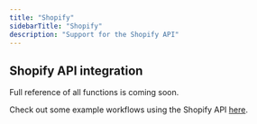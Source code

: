 ```yaml
---
title: "Shopify"
sidebarTitle: "Shopify"
description: "Support for the Shopify API"
---
```


## Shopify API integration

Full reference of all functions is coming soon.

Check out some example workflows using the Shopify API [here](/examples/shopify).
